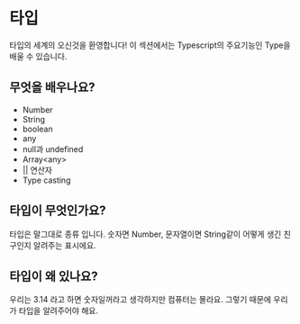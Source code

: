 # 타입

타입의 세계의 오신것을 환영합니다! 이 섹션에서는 Typescript의 주요기능인 Type을 배울 수 있습니다.

## 무엇을 배우나요?

- Number
- String
- boolean
- any
- null과 undefined
- Array\<any\>
- || 연산자
- Type casting

## 타입이 무엇인가요?

타입은 말그대로 종류 입니다. 숫자면 Number, 문자열이면 String같이 어떻게 생긴 친구인지 알려주는 표시에요.

## 타입이 왜 있나요?

우리는 3.14 라고 하면 숫자일꺼라고 생각하지만 컴퓨터는 몰라요. 그렇기 때문에 우리가 타입을 알려주어야 해요.
